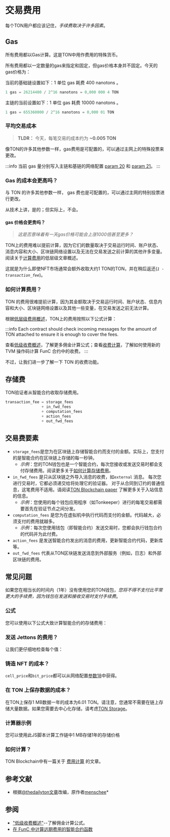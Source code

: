 # 交易费用

每个TON用户都应该记住，*手续费取决于许多因素*。

## Gas

所有费用都以Gas计算。这是TON中用作费用的特殊货币。

所有费用都以一定数量的gas来指定和固定，但gas价格本身并不固定。今天的gas价格为：

当前的基础链设置如下：1 单位 gas 耗费 400  nanotons  。

```cpp
1 gas = 26214400 / 2^16 nanotons = 0,000 000 4 TON
```

主链的当前设置如下：1 单位 gas 耗费 10000  nanotons  。

```cpp
1 gas = 655360000 / 2^16 nanotons = 0,000 01 TON
```

### 平均交易成本

> **TLDR：** 今天，每笔交易的成本约为 **~0.005  TON**

像TON的许多其他参数一样，gas费用是可配置的，可以通过主网上的特殊投票来更改。

:::info
当前 gas 量分别写入主链和基链的网络配置 [param 20](https://tonviewer.com/config#20) 和 [param 21](https://tonviewer.com/config#21)。
:::

### Gas 的成本会更高吗？

与 TON 的许多其他参数一样， gas 费也是可配置的，可以通过主网的特别投票进行更改。

从技术上讲，是的；但实际上，不会。

#### gas 价格会更贵吗？

> *这是否意味着有一天gas价格可能会上涨1000倍甚至更多？*

TON上的费用难以提前计算，因为它们的数量取决于交易运行时间、账户状态、消息内容和大小、区块链网络设置以及无法在交易发送之前计算的其他许多变量。阅读关于[计算费用](/v3/documentation/smart-contracts/transaction-fees/fees-low-level#computation-fees)的低层级文章概述。

这就是为什么即使NFT市场通常会额外收取大约1 TON的TON，并在稍后返还(*`1 - transaction_fee`*)。

### 如何计算费用？

TON 的费用很难提前计算，因为其金额取决于交易运行时间、账户状态、信息内容和大小、区块链网络设置以及其他一些变量，在交易发送之前无法计算。

根据[低层级费用概述](/v3/documentation/smart-contracts/transaction-fees/fees-low-level)，TON上的费用按照以下公式计算：

:::info
Each contract should check incoming messages for the amount of TON attached to ensure it is enough to cover the fees.

查看[低级收费概述](/v3/documentation/smart-contracts/transaction-fees/fees-low-level)，了解更多佣金计算公式；查看[收费计算](/v3/guidelines/smart-contracts/fee-calculation)，了解如何使用新的 TVM 操作码计算 FunC 合约中的收费。
:::

不过，让我们进一步了解一下 TON 的收费功能。

## 存储费

TON验证者从智能合约收取存储费用。

```cpp
transaction_fee = storage_fees
                + in_fwd_fees
                + computation_fees
                + action_fees
                + out_fwd_fees
```

## 交易费要素

- `storage_fees`是您为在区块链上存储智能合约而支付的金额。实际上，您支付的是智能合约在区块链上存储的每一秒钟。
  - *示例*：您的TON钱包也是一个智能合约，每次您接收或发送交易时都会支付存储费用。阅读更多关于[如何计算存储费用](/v3/documentation/smart-contracts/transaction-fees/fees-low-level#storage-fee)。
- `in_fwd_fees` 是只从区块链之外导入消息的收费，如`external` 消息。 每次您进行交易时，它都必须递交给将处理它的验证器。 对于从合同到订约的普通信息，这笔费用不适用。请阅读[TON Blockchain paper](https://docs.ton.org/tblkch.pdf) 了解更多关于入站信息的信息。
  - *示例*：您使用的每个钱包应用程序（如Tonkeeper）进行的每笔交易都需要首先在验证节点之间分发。
- `computation_fees` 是您为在虚拟机中执行代码而支付的金额。代码越大，必须支付的费用就越多。
  - *示例*：每次您使用钱包（即智能合约）发送交易时，您都会执行钱包合约的代码并为此付费。
- `action_fees` 是发送智能合约发出的消息的费用，更新智能合约代码，更新库等。
- `out_fwd_fees` 代表从TON区块链发送消息到外部服务（例如，日志）和外部区块链的费用。

## 常见问题

如果您在相当长的时间内（1年）没有使用您的TON钱包，*您将不得不支付比平常更大的手续费，因为钱包在发送和接收交易时支付手续费*。

### 公式

您可以使用以下公式大致计算智能合约的存储费用：

### 发送 Jettons 的费用？

让我们更仔细地检查每个值：

### 铸造 NFT 的成本？

`cell_price`和`bit_price`都可以从网络配置[参数18](https://explorer.toncoin.org/config?workchain=-1\&shard=8000000000000000\&seqno=22185244\&roothash=165D55B3CFFC4043BFC43F81C1A3F2C41B69B33D6615D46FBFD2036256756382\&filehash=69C43394D872B02C334B75F59464B2848CD4E23031C03CA7F3B1F98E8A13EE05#configparam18)中获得。

### 在 TON 上保存数据的成本？

在TON上保存1 MB数据一年的成本为6.01 TON。请注意，您通常不需要在链上存储大量数据。如果您需要去中心化存储，请考虑[TON Storage](/v3/guidelines/web3/ton-storage/storage-daemon)。

### 计算器示例

您可以使用此JS脚本计算工作链中1 MB存储1年的存储价格

### 如何计算？

TON Blockchain中有一篇关于 [费用计算](/v3/guidelines/smart-contracts/fee-calculation) 的文章。

## 参考文献

- 根据[@thedailyton文章](https://telegra.ph/Commissions-on-TON-07-22)改编，原作者[menschee](https://github.com/menschee)\*

## 参阅

- ["低级收费概述"](/v3/documentation/smart-contracts/transaction-fees/fees-low-level)--了解佣金计算公式。
- [在 FunC 中计算远期费用的智能合约函数](https://github.com/ton-blockchain/token-contract/blob/main/misc/forward-fee-calc.fc)
